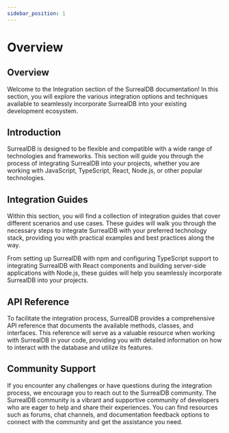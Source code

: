 ```yaml
---
sidebar_position: 1
---
```


# Overview

## Overview

Welcome to the Integration section of the SurrealDB documentation! In this section, you will explore the various integration options and techniques available to seamlessly incorporate SurrealDB into your existing development ecosystem.

## Introduction

SurrealDB is designed to be flexible and compatible with a wide range of technologies and frameworks. This section will guide you through the process of integrating SurrealDB into your projects, whether you are working with JavaScript, TypeScript, React, Node.js, or other popular technologies.

## Integration Guides

Within this section, you will find a collection of integration guides that cover different scenarios and use cases. These guides will walk you through the necessary steps to integrate SurrealDB with your preferred technology stack, providing you with practical examples and best practices along the way.

From setting up SurrealDB with npm and configuring TypeScript support to integrating SurrealDB with React components and building server-side applications with Node.js, these guides will help you seamlessly incorporate SurrealDB into your projects.

## API Reference

To facilitate the integration process, SurrealDB provides a comprehensive API reference that documents the available methods, classes, and interfaces. This reference will serve as a valuable resource when working with SurrealDB in your code, providing you with detailed information on how to interact with the database and utilize its features.

## Community Support

If you encounter any challenges or have questions during the integration process, we encourage you to reach out to the SurrealDB community. The SurrealDB community is a vibrant and supportive community of developers who are eager to help and share their experiences. You can find resources such as forums, chat channels, and documentation feedback options to connect with the community and get the assistance you need.

